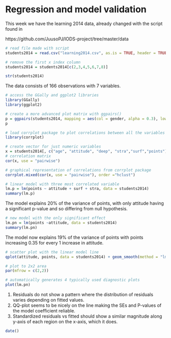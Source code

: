# Regression and model validation

This week we have the learning 2014 data, already changed with the script found in

https://github.com/JuusoPJ/IODS-project/tree/master/data

```r
# read file made with script
students2014 = read.csv("learning2014.csv", as.is = TRUE, header = TRUE)

# remove the first x index column
students2014 = students2014[c(2,3,4,5,6,7,8)]
```

```r
str(students2014)
```
The data consists of 166 observations with 7 variables.
```r
# access the GGally and ggplot2 libraries
library(GGally)
library(ggplot2)
```
```r
# create a more advanced plot matrix with ggpairs()
p = ggpairs(students2014, mapping = aes(col = gender, alpha = 0.3), lower = list(combo = wrap("facethist", bins = 20)))
p
```


```r
# load corrplot package to plot correlations between all the variables (similar but far less heavy than ggplot)
library(corrplot)
```
```r
# create vector for just numeric variables
x = students2014[, c("age", "attitude", "deep", "stra","surf","points")] 
# correlation matrix
cor(x, use = "pairwise") 
```
```r
# graphical representation of correlations from corrplot package
corrplot.mixed(cor(x, use = "pairwise"), order ="hclust") 
```
```r
# linear model with three most correlated variable
lm.p = lm(points ~ attitude + surf + stra, data = students2014)
summary(lm.p)
```
The model explains 20% of the variance of points, with only attitude having a significant p-value and so differing from null hypothesis.
```r
# new model with the only significant effect
lm.pn = lm(points ~attitude, data = students2014) 
summary(lm.pn)
```
The model now explains 19% of the variance of points with points increasing 0.35 for every 1 increase in attitude.
```r
# scatter plot with the linear model line
qplot(attitude, points, data = students2014) + geom_smooth(method = "lm") 
```
```r
# plot to 2x2 area
par(mfrow = c(2,2)) 

# automatically generates 4 typically used diagnostic plots
plot(lm.pn) 
```

1. Residuals do not show a pattern where the distribution of residuals varies depending on fitted values.
2. QQ-plot seems to be nicely on the line making the SEs and P-values of the model coefficient reliable.
3. Standardized residuals vs fitted should show a similar magnitude along y-axis of each region on the x-axis, which it does.

```r
date()
```
